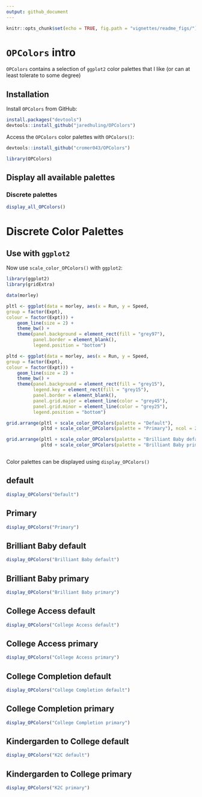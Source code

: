 ```yaml
---
output: github_document
---
```



```r
knitr::opts_chunk$set(echo = TRUE, fig.path = "vignettes/readme_figs/")
```

# `OPColors` intro 

`OPColors` contains a selection of `ggplot2` color palettes that I like (or can at least tolerate to some degree)

## Installation


Install `OPColors` from GitHub:

```r
install.packages("devtools")
devtools::install_github("jaredhuling/OPColors")
```

Access the `OPColors` color palettes with `OPColors()`:

```r
devtools::install_github("cromer043/OPColors")

library(OPColors)

```

## Display all available palettes

### Discrete palettes
```r
display_all_OPColors()
```


# Discrete Color Palettes

## Use with `ggplot2`

Now use `scale_color_OPColors()` with `ggplot2`:

```r
library(ggplot2)
library(gridExtra)

data(morley)

pltl <- ggplot(data = morley, aes(x = Run, y = Speed,
group = factor(Expt),
colour = factor(Expt))) +
    geom_line(size = 2) +
    theme_bw() +
    theme(panel.background = element_rect(fill = "grey97"),
          panel.border = element_blank(),
          legend.position = "bottom")

pltd <- ggplot(data = morley, aes(x = Run, y = Speed,
group = factor(Expt),
colour = factor(Expt))) +
    geom_line(size = 2) +
    theme_bw() +
    theme(panel.background = element_rect(fill = "grey15"),
          legend.key = element_rect(fill = "grey15"),
          panel.border = element_blank(),
          panel.grid.major = element_line(color = "grey45"),
          panel.grid.minor = element_line(color = "grey25"),
          legend.position = "bottom")

grid.arrange(pltl + scale_color_OPColors(palette = "Default"),
             pltd + scale_color_OPColors(palette = "Primary"), ncol = 2)

grid.arrange(pltl + scale_color_OPColors(palette = "Brilliant Baby default"),
             pltd + scale_color_OPColors(palette = "Brilliant Baby primary"), ncol = 2)



```

Color palettes can be displayed using `display_OPColors()`

## default
```r
display_OPColors("Default")
```

## Primary
```r
display_OPColors("Primary")
```

## Brilliant Baby default
```r
display_OPColors("Brilliant Baby default")
```

## Brilliant Baby primary
```r
display_OPColors("Brilliant Baby primary")
```

## College Access default
```r
display_OPColors("College Access default")
```

## College Access primary
```r
display_OPColors("College Access primary")
```

## College Completion default
```r
display_OPColors("College Completion default")
```

## College Completion primary 
```r
display_OPColors("College Completion primary")
```

## Kindergarden to College default
```r
display_OPColors("K2C default")
```

## Kindergarden to College primary
```r
display_OPColors("K2C primary")
```


